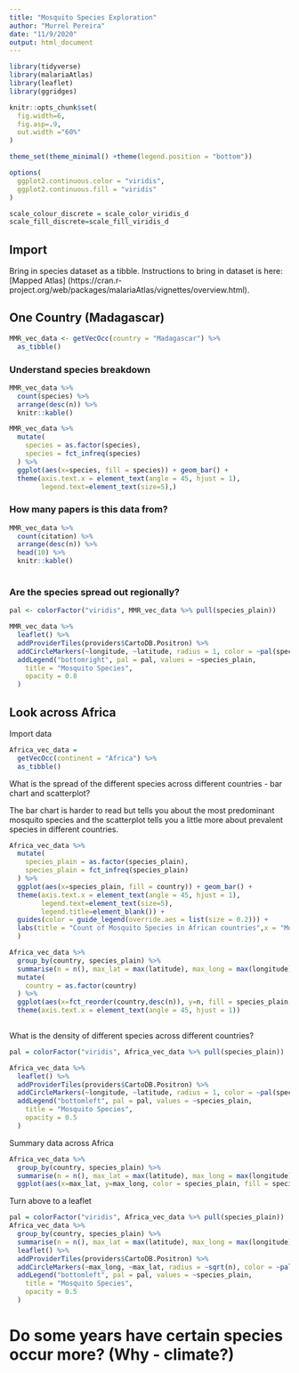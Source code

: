 ```yaml
---
title: "Mosquito Species Exploration"
author: "Murrel Pereira"
date: "11/9/2020"
output: html_document
---
```


```r
library(tidyverse)
library(malariaAtlas)
library(leaflet)
library(ggridges)

knitr::opts_chunk$set(
  fig.width=6,
  fig.asp=.9,
  out.width ="60%"
)

theme_set(theme_minimal() +theme(legend.position = "bottom"))

options(
  ggplot2.continuous.color = "viridis",
  ggplot2.continuous.fill = "viridis"
)

scale_colour_discrete = scale_color_viridis_d
scale_fill_discrete=scale_fill_viridis_d
```

## Import

Bring in species dataset as a tibble. Instructions to bring in dataset is here: [Mapped Atlas] (https://cran.r-project.org/web/packages/malariaAtlas/vignettes/overview.html).

## One Country (Madagascar)

```r
MMR_vec_data <- getVecOcc(country = "Madagascar") %>% 
  as_tibble()

```

### Understand species breakdown

```r

MMR_vec_data %>% 
  count(species) %>% 
  arrange(desc(n)) %>% 
  knitr::kable()

MMR_vec_data %>% 
  mutate(
    species = as.factor(species),
    species = fct_infreq(species)
  ) %>% 
  ggplot(aes(x=species, fill = species)) + geom_bar() + 
  theme(axis.text.x = element_text(angle = 45, hjust = 1),
        legend.text=element_text(size=5),) 
```

### How many papers is this data from?

```r

MMR_vec_data %>%
  count(citation) %>% 
  arrange(desc(n)) %>% 
  head(10) %>% 
  knitr::kable()
  
```


### Are the species spread out regionally?

```r

pal <- colorFactor("viridis", MMR_vec_data %>% pull(species_plain))

MMR_vec_data %>% 
  leaflet() %>% 
  addProviderTiles(providers$CartoDB.Positron) %>% 
  addCircleMarkers(~longitude, ~latitude, radius = 1, color = ~pal(species_plain)) %>% 
  addLegend("bottomright", pal = pal, values = ~species_plain,
    title = "Mosquito Species",
    opacity = 0.8
  )

```


## Look across Africa

Import data
```r
Africa_vec_data = 
  getVecOcc(continent = "Africa") %>% 
  as_tibble()
```

What is the spread of the different species across different countries - bar chart and scatterplot?

The bar chart is harder to read but tells you about the most predominant mosquito species and the scatterplot tells you a little more about prevalent species in different countries.
```r
Africa_vec_data %>% 
  mutate(
    species_plain = as.factor(species_plain),
    species_plain = fct_infreq(species_plain)
  ) %>% 
  ggplot(aes(x=species_plain, fill = country)) + geom_bar() + 
  theme(axis.text.x = element_text(angle = 45, hjust = 1), 
        legend.text=element_text(size=5),
        legend.title=element_blank()) +
  guides(color = guide_legend(override.aes = list(size = 0.2))) +
  labs(title = "Count of Mosquito Species in African countries",x = "Mosquito Species"
  )

Africa_vec_data %>% 
  group_by(country, species_plain) %>% 
  summarise(n = n(), max_lat = max(latitude), max_long = max(longitude)) %>% 
  mutate(
    country = as.factor(country)
  ) %>% 
  ggplot(aes(x=fct_reorder(country,desc(n)), y=n, fill = species_plain, color = species_plain)) + geom_point() + 
  theme(axis.text.x = element_text(angle = 45, hjust = 1))
         
```

What is the density of different species across different countries?

```r
pal = colorFactor("viridis", Africa_vec_data %>% pull(species_plain))

Africa_vec_data %>% 
  leaflet() %>% 
  addProviderTiles(providers$CartoDB.Positron) %>% 
  addCircleMarkers(~longitude, ~latitude, radius = 1, color = ~pal(species_plain)) %>% 
  addLegend("bottomleft", pal = pal, values = ~species_plain,
    title = "Mosquito Species",
    opacity = 0.5
  )

```

Summary data across Africa
```r
Africa_vec_data %>% 
  group_by(country, species_plain) %>% 
  summarise(n = n(), max_lat = max(latitude), max_long = max(longitude)) %>% 
  ggplot(aes(x=max_lat, y=max_long, color = species_plain, fill = species_plain, size = n)) + geom_point()
```

Turn above to a leaflet

```r

pal = colorFactor("viridis", Africa_vec_data %>% pull(species_plain))
Africa_vec_data %>% 
  group_by(country, species_plain) %>% 
  summarise(n = n(), max_lat = max(latitude), max_long = max(longitude)) %>% 
  leaflet() %>% 
  addProviderTiles(providers$CartoDB.Positron) %>% 
  addCircleMarkers(~max_long, ~max_lat, radius = ~sqrt(n), color = ~pal(species_plain)) %>% 
  addLegend("bottomleft", pal = pal, values = ~species_plain,
    title = "Mosquito Species",
    opacity = 0.5
  )
```

# Do some years have certain species occur more? (Why - climate?)